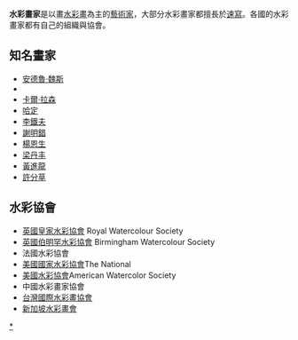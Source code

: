 {{unreferenced|time=2013-05-04T03:51:40+00:00}}
'''水彩畫家'''是以畫[[水彩畫|水彩畫]]為主的[[藝術家|藝術家]]，大部分水彩畫家都擅長於[[速寫|速寫]]。各國的水彩畫家都有自己的組織與協會。
==知名畫家==
*[[安德魯·魏斯|安德魯·魏斯]]
*{{le|威廉·亨利·亨特|William Henry Hunt (painter)}}
*[[卡爾·拉森|卡爾·拉森]] 
*[[哈定|哈定]]
*[[李鐵夫|李鐵夫]]
*[[謝明錩|謝明錩]]
*[[楊恩生|楊恩生]]
*[[梁丹丰|梁丹丰]]
*[[黃進龍|黃進龍]]
*[[許分草|許分草]]
==水彩協會==
*[http://www.banksidegallery.com/ 英國皇家水彩協會] {{Wayback|url=http://www.banksidegallery.com/ |date=20040926034555 }}Royal Watercolour Society
*[http://www.bws-watercolourpainting.org/ 英國伯明罕水彩協會] {{Wayback|url=http://www.bws-watercolourpainting.org/ |date=20040929070355 }} Birmingham Watercolour Society
*法國水彩協會
*[https://web.archive.org/web/20170628162450/http://www.nws-online.org/ 美國國家水彩協會]The National 
*[https://web.archive.org/web/20040923083610/http://www.watercolor-online.com/AWS/ 美國水彩協會]American Watercolor Society
*中國水彩畫家協會
*[https://web.archive.org/web/20040924044333/http://www.watercolour.org.tw/ 台灣國際水彩畫協會]
*[http://www.watercolour.org.sg/ 新加坡水彩畫會] {{Wayback|url=http://www.watercolour.org.sg/ |date=20040928084357 }}

[[Category:水彩画家|*]]